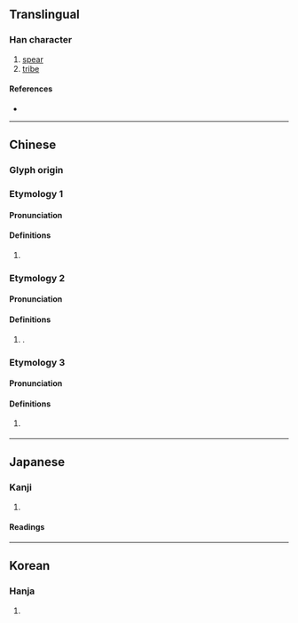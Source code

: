 {{character info}}
==Translingual==

===Han character===
{{Han char|rn=28|rad=厶|as=02|sn=4|four=47731|canj=KNI,XKNI|ids=⿱九厶}}

# [[spear]]
# [[tribe]]

====References====
* {{Han ref|kx=0164.070|dkj=03065|dj=0371.300|hdz=10384.050|uh=53B9|ud=21433|bh=C958|bd=51544}}

----

==Chinese==
{{zh-forms}}

===Glyph origin===
{{Han etym}}

===Etymology 1===

====Pronunciation====
{{zh-pron
|m=róu
|cat=v
}}

====Definitions====
{{zh-hanzi}}

# {{rfdef|zh}}

===Etymology 2===

====Pronunciation====
{{zh-pron
|m=qiú
|c=kau4
|mc=y
|oc=y
}}

====Definitions====
{{zh-hanzi}}

# {{n-g|Used in}} {{zh-l|厹矛}}.

===Etymology 3===

====Pronunciation====
{{zh-pron
|c=gau2 gung1
|cat=n
}}

====Definitions====
{{zh-hanzi}}

# {{lb|zh|Cantonese|slang}} {{zh-alt-form|狗公|pervert; lecher}}

----

==Japanese==

===Kanji===
{{ja-kanji|grade=|rs=厶02}}

# {{rfdef|ja|sort=厶02}}

====Readings====
{{ja-readings|on=じゅう<じう, にゅ<にゆ, きゅう<きう, ぐ|kun=}}

----

==Korean==

===Hanja===
{{ko-hanja|hangeul=구}}

# {{rfdef|ko|sort=厶02}}